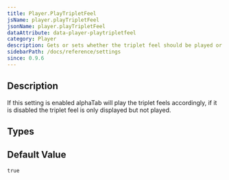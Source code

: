 ```yaml
---
title: Player.PlayTripletFeel
jsName: player.playTripletFeel
jsonName: player.playTripletFeel
dataAttribute: data-player-playtripletfeel
category: Player
description: Gets or sets whether the triplet feel should be played or only displayed.
sidebarPath: /docs/reference/settings
since: 0.9.6
---
```



## Description

If this setting is enabled alphaTab will play the triplet feels accordingly, if it is disabled the triplet feel is only displayed but not played. 

<PropertyDescription metadata={metadata} />

## Types

<TypeTable>
    <TypeRow name="bool" />
</TypeTable>

## Default Value

`true`